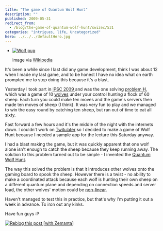 ```yaml
---
title: "The game of Quantum Wolf Hunt"
description: ""
published: 2009-05-31
redirect_from:
  - /blog/the-game-of-quantum-wolf-hunt/swizec/531
categories: "intrigues, life, Uncategorized"
hero: ../../../defaultHero.jpg
---
```


- [![Wolf pup](http://upload.wikimedia.org/wikipedia/commons/thumb/7/72/Canis_lupus_pup_closeup.jpg/300px-Canis_lupus_pup_closeup.jpg "Wolf pup")](http://commons.wikipedia.org/wiki/Image:Canis_lupus_pup_closeup.jpg)

  Image via [Wikipedia](http://commons.wikipedia.org/wiki/Image:Canis_lupus_pup_closeup.jpg)

It's been a while since I last did any game development, think I was about 12 when I made my last game, and to be honest I have no idea what on earth prompted me to stop doing this because it's a blast.

Yesterday I took part in [IPSC 2009 ](http://ipsc2009.ksp.sk/index.php)and was the one solving [problem H](http://ipsc2009.ksp.sk/contests/ipsc2009/real/problems/h.php), which was a game of 10 [wolves](http://en.wikipedia.org/wiki/Gray_Wolf "Gray Wolf") under your control hunting a flock of 60 sheep. Each turn you could make ten moves and the game's servers then made ten moves of sheep (I think). It was very fun to play and we managed to win the easy round by catching ten sheep, but ran out of time to eat all sixty.

Fast forward a few hours and it's the middle of the night with the internets down. I couldn't work on [Twitulater](http://twitulater.com "Twitulater") so I decided to make a game of Wolf Hunt because I needed a sample app for the lecture this Saturday anyway.

I had a blast making the game, but it was quickly apparent that one wolf alone isn't enough to catch the sheep because they keep running away. The solution to this problem turned out to be simple - I invented the [Quantum Wolf Hunt](http://wolves.3pike.org/).

The way this solved the problem is that it introduces other wolves onto the gaming board to spook the sheep. However there is a twist - no ability to make a coordinated attack because each wolf is hunting their own sheep on a different quantum plane and depending on connection speeds and server load, the other wolves' motion could be [non-linear](http://en.wikipedia.org/wiki/Nonlinear_system "Nonlinear system").

Haven't managed to test this in practice, but that's why I'm putting it out a week in advance. To iron out any kinks.

Have fun guys :P

[![Reblog this post [with Zemanta]](http://img.zemanta.com/reblog_e.png?x-id=add29e73-c816-414d-a8b0-a7bfb1b82954)](http://reblog.zemanta.com/zemified/add29e73-c816-414d-a8b0-a7bfb1b82954/ "Reblog this post [with Zemanta]")
